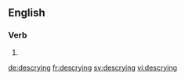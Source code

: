 ==English==

===Verb===
{{head|en|present participle}}

# {{present participle of|descry|lang=en}}

[[de:descrying]]
[[fr:descrying]]
[[sv:descrying]]
[[vi:descrying]]